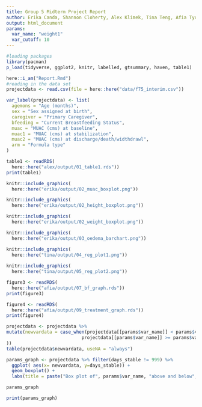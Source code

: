 ```yaml
---
title: Group 5 Midterm Project Report
author: Erika Canda, Shannon Cloherty, Alex Klimek, Tina Teng, Afia Tyus
output: html_document
params: 
  var_name: "weight1"
  var_cutoff: 10
---
```


```r
#loading packages
library(pacman)
p_load(tidyverse, ggplot2, knitr, labelled, gtsummary, haven, table1)

here::i_am("Report.Rmd")
#reading in the data set
projectdata <- read.csv(file = here::here("data/f75_interim.csv"))

var_label(projectdata) <- list(
  agemons = "Age (months)",
  sex = "Sex assigned at birth",
  caregiver = "Primary Caregiver",
  bfeeding = "Current Breastfeeding Status",
  muac = "MUAC (cms) at baseline",
  muac1 = "MUAC (cms) at stabilization",
  muac2 = "MUAC (cms) at discharge/death/widthdrawl",
  arm = "Formula type"
)
```

```r
table1 <- readRDS(
  here::here("alex/output/01_table1.rds"))
print(table1)
```

```r
knitr::include_graphics(
  here::here("erika/output/02_muac_boxplot.png"))

knitr::include_graphics(
  here::here("erika/output/02_height_boxplot.png"))

knitr::include_graphics(
  here::here("erika/output/02_weight_boxplot.png"))
```

```r
knitr::include_graphics(
  here::here("erika/output/03_oedema_barchart.png"))
```

```r
knitr::include_graphics(
  here::here("tina/output/04_reg_plot1.png"))
  
knitr::include_graphics(
  here::here("tina/output/05_reg_plot2.png"))
```

```r
figure3 <- readRDS(
  here::here("afia/output/07_bf_graph.rds"))
print(figure3)

figure4 <- readRDS(
  here::here("afia/output/09_treatment_graph.rds"))
print(figure4)
```

```r

projectdata <- projectdata %>% 
mutate(newvardata = case_when(projectdata[[params$var_name]] < params$var_cutoff ~ "Less than cutoff",
                            projectdata[[params$var_name]] >= params$var_cutoff ~ "Greater than or equal to cutoff"
))
table(projectdata$newvardata, useNA = "always")

params_graph <- projectdata %>% filter(days_stable != 999) %>% 
  ggplot( aes(x= newvardata, y=days_stable)) +
  geom_boxplot() + 
  labs(title = paste("Box plot of", params$var_name, "above and below", params$var_cutoff), x = "", y = "Days to Stabilization")

params_graph

print(params_graph)
```

